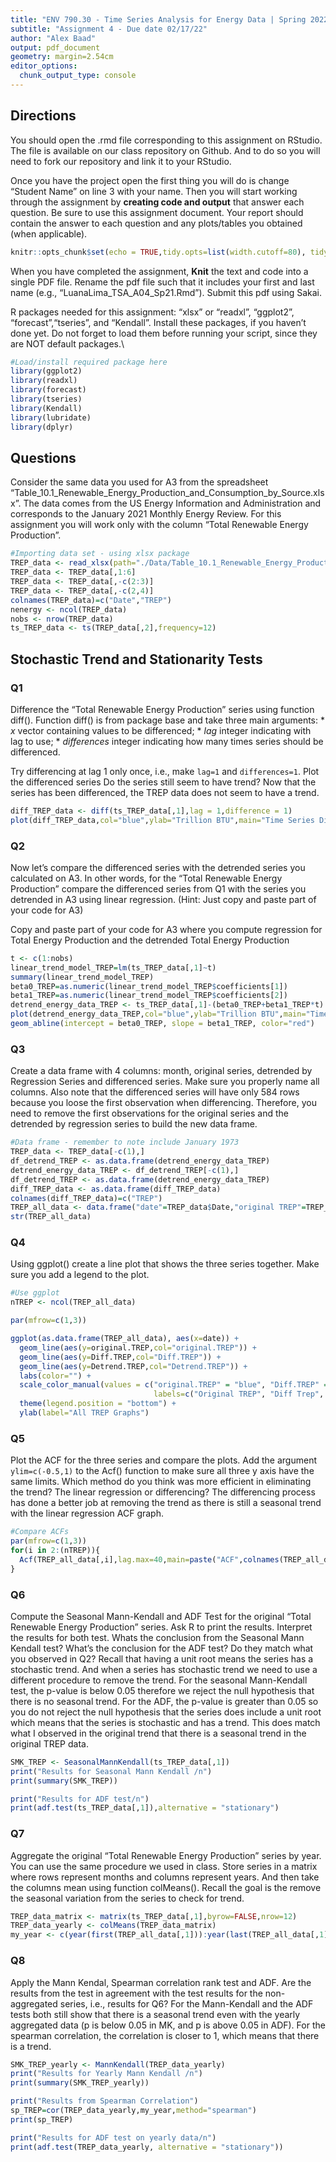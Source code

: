 ```yaml
---
title: "ENV 790.30 - Time Series Analysis for Energy Data | Spring 2022"
subtitle: "Assignment 4 - Due date 02/17/22"
author: "Alex Baad"
output: pdf_document
geometry: margin=2.54cm
editor_options: 
  chunk_output_type: console
---
```

  
## Directions
  
  You should open the .rmd file corresponding to this assignment on RStudio. The file is available on our class repository on Github. And to do so you will need to fork our repository and link it to your RStudio.  

Once you have the project open the first thing you will do is change "Student Name" on line 3 with your name. 
Then you will start working through the assignment by  **creating code and output** that answer each question. Be sure to use this assignment document. Your report should contain the answer to each question and any plots/tables you obtained (when applicable).

```r
knitr::opts_chunk$set(echo = TRUE,tidy.opts=list(width.cutoff=80), tidy=FALSE) 
```



When you have completed the assignment, **Knit** the text and code into a single PDF file. Rename the pdf file such that it includes your first and last name (e.g., "LuanaLima_TSA_A04_Sp21.Rmd"). Submit this pdf using Sakai. 

R packages needed for this assignment: "xlsx" or "readxl", "ggplot2", "forecast","tseries", and "Kendall". Install these packages, if you haven't done yet. Do not forget to load them before running your script, since they are NOT default packages.\\

```r
#Load/install required package here
library(ggplot2)
library(readxl)
library(forecast)
library(tseries)
library(Kendall)
library(lubridate)
library(dplyr)
```

## Questions 

Consider the same data you used for A3 from the spreadsheet "Table_10.1_Renewable_Energy_Production_and_Consumption_by_Source.xlsx". The data comes from the US Energy Information and Administration and corresponds to the January 2021 Monthly Energy Review. For this assignment you will work only with the column "Total Renewable Energy Production". 


```r
#Importing data set - using xlsx package
TREP_data <- read_xlsx(path="./Data/Table_10.1_Renewable_Energy_Production_and_Consumption_by_Source.xlsx",skip = 12,col_names = FALSE)
TREP_data <- TREP_data[,1:6]
TREP_data <- TREP_data[,-c(2:3)]
TREP_data <- TREP_data[,-c(2,4)]
colnames(TREP_data)=c("Date","TREP")
nenergy <- ncol(TREP_data)
nobs <- nrow(TREP_data) 
ts_TREP_data <- ts(TREP_data[,2],frequency=12)
```


## Stochastic Trend and Stationarity Tests

### Q1

Difference the "Total Renewable Energy Production" series using function diff(). Function diff() is from package base and take three main arguments:
* *x* vector containing values to be differenced;
* *lag* integer indicating with lag to use;
* *differences* integer indicating how many times series should be differenced.

Try differencing at lag 1 only once, i.e., make `lag=1` and `differences=1`. Plot the differenced series Do the series still seem to have trend?
Now that the series has been differenced, the TREP data does not seem to have a trend.

```r
diff_TREP_data <- diff(ts_TREP_data[,1],lag = 1,difference = 1)
plot(diff_TREP_data,col="blue",ylab="Trillion BTU",main="Time Series Diff TREP")
```

### Q2

Now let's compare the differenced series with the detrended series you calculated on A3. In other words, for the "Total Renewable Energy Production" compare the differenced series from Q1 with the series you detrended in A3 using linear regression. (Hint: Just copy and paste part of your code for A3)

Copy and paste part of your code for A3 where you compute regression for Total Energy Production and the detrended Total Energy Production

```r
t <- c(1:nobs)
linear_trend_model_TREP=lm(ts_TREP_data[,1]~t)  
summary(linear_trend_model_TREP)
beta0_TREP=as.numeric(linear_trend_model_TREP$coefficients[1])
beta1_TREP=as.numeric(linear_trend_model_TREP$coefficients[2])
detrend_energy_data_TREP <- ts_TREP_data[,1]-(beta0_TREP+beta1_TREP*t)
plot(detrend_energy_data_TREP,col="blue",ylab="Trillion BTU",main="Time Series Detrend TREP")
geom_abline(intercept = beta0_TREP, slope = beta1_TREP, color="red")
```

### Q3
Create a data frame with 4 columns: month, original series, detrended by Regression Series and differenced series. Make sure you properly name all columns. Also note that the differenced series will have only 584 rows because you loose the first observation when differencing. Therefore, you need to remove the first observations for the original series and the detrended by regression series to build the new data frame.

```r
#Data frame - remember to note include January 1973
TREP_data <- TREP_data[-c(1),]
df_detrend_TREP <- as.data.frame(detrend_energy_data_TREP)
detrend_energy_data_TREP <- df_detrend_TREP[-c(1),]
df_detrend_TREP <- as.data.frame(detrend_energy_data_TREP)
diff_TREP_data <- as.data.frame(diff_TREP_data)
colnames(diff_TREP_data)=c("TREP")
TREP_all_data <- data.frame("date"=TREP_data$Date,"original TREP"=TREP_data$TREP,"Diff TREP"=diff_TREP_data$TREP,"Detrend TREP"=detrend_energy_data_TREP)
str(TREP_all_data)
```

### Q4
Using ggplot() create a line plot that shows the three series together. Make sure you add a legend to the plot.

```r
#Use ggplot
nTREP <- ncol(TREP_all_data)

par(mfrow=c(1,3))

ggplot(as.data.frame(TREP_all_data), aes(x=date)) +
  geom_line(aes(y=original.TREP,col="original.TREP")) +
  geom_line(aes(y=Diff.TREP,col="Diff.TREP")) +
  geom_line(aes(y=Detrend.TREP,col="Detrend.TREP")) +
  labs(color="") +
  scale_color_manual(values = c("original.TREP" = "blue", "Diff.TREP" = "red","Detrend.TREP" = "green"),
                                labels=c("Original TREP", "Diff Trep", "Detrend TREP")) +
  theme(legend.position = "bottom") +
  ylab(label="All TREP Graphs")
```


### Q5
Plot the ACF for the three series and compare the plots. Add the argument `ylim=c(-0.5,1)` to the Acf() function to make sure all three y axis have the same limits. Which method do you think was more efficient in eliminating the trend? The linear regression or differencing?
The differencing process has done a better job at removing the trend as there is still a seasonal trend with the linear regression ACF graph. 

```r
#Compare ACFs
par(mfrow=c(1,3))
for(i in 2:(nTREP)){
  Acf(TREP_all_data[,i],lag.max=40,main=paste("ACF",colnames(TREP_all_data)[(i)],sep=""),ylim=c(-0.5,1)) 
}
```


### Q6
Compute the Seasonal Mann-Kendall and ADF Test for the original "Total Renewable Energy Production" series. Ask R to print the results. Interpret the results for both test. Whats the conclusion from the Seasonal Mann Kendall test? What's the conclusion for the ADF test? Do they match what you observed in Q2? Recall that having a unit root means the series has a stochastic trend. And when a series has stochastic trend we need to use a different procedure to remove the trend.
For the seasonal Mann-Kendall test, the p-value is below 0.05 therefore we reject the null hypothesis that there is no seasonal trend. For the ADF, the p-value is greater than 0.05 so you do not reject the null hypothesis that the series does include a 
unit root which means that the series is stochastic and has a trend. This does match what I observed in the original trend that there is a seasonal trend in the original TREP data.
```r
SMK_TREP <- SeasonalMannKendall(ts_TREP_data[,1])
print("Results for Seasonal Mann Kendall /n")
print(summary(SMK_TREP))

print("Results for ADF test/n")
print(adf.test(ts_TREP_data[,1]),alternative = "stationary")
```

### Q7

Aggregate the original "Total Renewable Energy Production" series by year. You can use the same procedure we used in class. Store series in a matrix where rows represent months and columns represent years. And then take the columns mean using function colMeans(). Recall the goal is the remove the seasonal variation from the series to check for trend. 

```r
TREP_data_matrix <- matrix(ts_TREP_data[,1],byrow=FALSE,nrow=12)
TREP_data_yearly <- colMeans(TREP_data_matrix)
my_year <- c(year(first(TREP_all_data[,1])):year(last(TREP_all_data[,1])))
```

### Q8

Apply the Mann Kendal, Spearman correlation rank test and ADF. Are the results from the test in agreement with the test results for the non-aggregated series, i.e., results for Q6?
For the Mann-Kendall and the ADF tests both still show that there is a seasonal trend even with the yearly aggregated data (p is below 0.05 in MK, and p is above 0.05 in ADF). For the spearman correlation, the correlation is closer to 1, which means that there is a trend.

```r
SMK_TREP_yearly <- MannKendall(TREP_data_yearly)
print("Results for Yearly Mann Kendall /n")
print(summary(SMK_TREP_yearly))

print("Results from Spearman Correlation")
sp_TREP=cor(TREP_data_yearly,my_year,method="spearman")
print(sp_TREP)

print("Results for ADF test on yearly data/n")
print(adf.test(TREP_data_yearly, alternative = "stationary"))
```

